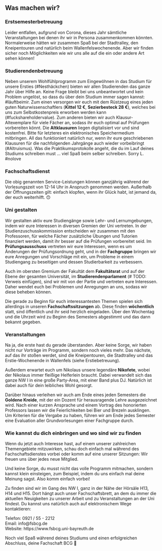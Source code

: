 ## Was machen wir?

### Erstsemesterbetreuung {-}

Leider entfallen, aufgrund von Corona, dieses Jahr sämtliche Veranstaltungen bei denen ihr wir in Persona zusammenkommen könnten.
Normalerweise hätten wir zusammen Spaß bei der Stadtralley, den Kneipentouren und natürlich beim Wallenfelswochenende.
Aber wir finden sicher noch Möglichkeiten wie wir uns alle auf die ein oder andere Art sehen können!

### Studierendenbetreuung {-}

Neben unserem Wohlfühlprogramm zum Eingewöhnen in das Studium für unsere Ersties (#Nesthäckchen) bieten wir allen Studierenden das ganze Jahr über Hilfe an.
Keine Frage bleibt bei uns unbeantwortet und kein Problem ungelöst, so dass du über dein Studium immer sagen kannst: #läuftbeimir.
Zum einen versorgen wir euch mit dem Rüstzeug eines jeden guten Naturwissenschaftlers (**Kittel 12 €**, **Sezierbesteck 28 €**), welches bei uns zum Selbstkostenpreis erworben werden kann (#fuckshareholdervalue).
Zum anderen bieten wir auch Klausur-Altexemplare für viele Fächer an, sodass ihr euch optimal auf Prüfungen vorbereiten könnt. Die **Altklausuren** liegen digitalisiert vor und sind kostenfrei.
Bitte für letzteres ein elektronisches Speichermedium mitbringen. All das funktioniert natürlich nur, wenn ihr eure geschriebenen Klausuren für die nachfolgenden Jahrgänge auch wieder vorbeibringt (#Altruismus).
Was die Praktikumsprotokolle angeht, die du im Lauf deines Studiums schreiben must ... viel Spaß beim selber schreiben. Sorry L. #nolove

### Fachschaftsdienst {-}

Die obig genannten Service-Leistungen können ganzjährig während der Vorlesungszeit von 12-14 Uhr in Anspruch genommen werden.
Außerhalb der Öffnungszeiten gilt: einfach klopfen, wenn ihr Glück habt, ist jemand da, der euch weiterhilft. 🙃

### Uni gestalten {-}

Wir gestalten aktiv eure Studiengänge sowie Lehr- und Lernumgebungen, indem wir eure Interessen in diversen Gremien der Uni vertreten.
In der Studienzuschusskommission entscheiden wir zusammen mit den Professoren, für welche Fächer zusätzliche Übungen und Tutorien finanziert werden, damit ihr besser auf die Prüfungen vorbereitet seid.
Im **Prüfungsausschuss** vertreten wir eure Interessen, wenn es um Änderungen der Prüfungsordnung geht, und in der **Fachgruppe** bringen wir eure Anregungen und Vorschläge mit ein,
um Probleme in einem Studiengang zu beseitigen und dessen Studierbarkeit zu verbessern.

Auch im obersten Gremium der Fakultät dem **Fakultätsrat** und auf der Ebene der gesamten Universität, im **Studierendenparlament** (# TODO: Verweis einfügen), sind wir mit von der Partie und vertreten eure Interessen.
Daher wendet euch bei Problemen und Anregungen an uns, sodass wir diese beheben können.

Die gerade zu Beginn für euch interessantesten Themen spielen sich allerdings in unseren **Fachschaftssitzungen** ab.
Diese finden **wöchentlich** statt, sind öffentlich und ihr seid herzlich eingeladen. Über den Wochentag und die Uhrzeit wird zu Beginn des Semesters abgestimmt und das dann bekannt gegeben.

### Veranstaltungen {-}

Na ja, die erste hast du gerade überstanden. Aber keine Sorge, wir haben nicht nur Vorträge im Programm, sondern noch vieles mehr.
Das nächste, auf das ihr stoßen werdet, sind die Kneipentouren, die Stadtralley und das Erstie-Wochenende in Wallenfels (siehe Erstiebetreuung).

Außerdem erwartet euch um Nikolaus unsere legendäre **Nikofete**, wobei der Nikolaus immer fleißige Helferlein braucht.
Dabei verwandelt sich das ganze NW I in eine große Party-Area, mit einer Band plus DJ. Natürlich ist dabei auch für dein leibliches Wohl gesorgt.

Darüber hinaus verleihen wir auch am Ende eines jeden Semesters die **Goldene Kreide**, mit der ein Dozent für herausragende Lehre ausgezeichnet wird.
Nach einer kurzen Ansprache und einem Vortrag des honorierten Professors lassen wir die Feierlichkeiten bei Bier und Brezeln ausklingen.
Um Kriterien für die Vergabe zu haben, führen wir am Ende jedes Semester eine Evaluation aller Grundvorlesungen einer Fachgruppe durch.

### Wie kannst du dich einbringen und wo sind wir zu finden {-}

Wenn du jetzt auch Interesse hast, auf einem unserer zahlreichen Themengebiete mitzuwirken, schau doch einfach mal während des Fachschaftsdienstes vorbei oder komm auf eine unserer Sitzungen:
Wir freuen uns über jedes neue Mitglied.

Und keine Sorge, du musst nicht das volle Programm mitmachen, sondern kannst klein einsteigen, zum Beispiel, indem du uns einfach mal deine Meinung sagst. Also komm einfach vorbei!

Zu finden sind wir im Gang des NW I, ganz in der Nähe der Hörsäle H13, H14 und H15.
Dort hängt auch unser Fachschaftsbrett, an dem du immer die aktuellen Neuigkeiten zu unserer Arbeit und zu Veranstaltungen an der Uni findest. Du kannst uns natürlich auch auf elektronischem Wege kontaktieren:

Telefon: 0921 / 55 - 2212<br>
Email: info@fsbcg.de<br>
Website: https://www.fsbcg.uni-bayreuth.de

Noch viel Spaß während deines Studiums und einen erfolgreichen Abschluss, deine Fachschaft BCG 💚